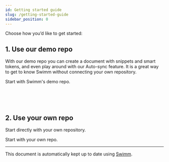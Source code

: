 ```yaml
---
id: Getting started guide
slug: /getting-started-guide
sidebar_position: 0
---
```


Choose how you’d like to get started:

## 1. Use our demo repo

With our <Link to="/getting-started-guide/demo-repo">demo repo</Link> you can create a document with snippets and smart tokens, and even play around with our <Link to="/Features/keeping-docs-up-to-date">Auto-sync</Link> feature. It is a great way to get to know Swimm without connecting your own repository.


<Link to="/getting-started-guide/demo-repo">Start with Swimm's demo repo</Link>.

<br/><br/><br/>

## 2. Use your own repo

Start directly with your own repository.


<Link to="/getting-started-guide/creating-a-doc">Start with your own repo</Link>.

---
This document is automatically kept up to date using [Swimm](https://swimm.io).
